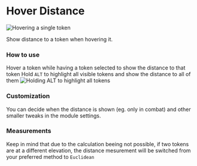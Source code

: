
# Hover Distance
<Image src="/images/Hover-Distance/Hdsingle.png" alt="Hovering a single token"   className={styles.wikiImage}/>

<ModuleInfo/>

Show distance to a token when hovering it.

### How to use

Hover a token while having a token selected to show the distance to that
token Hold `ALT` to highlight all
visible tokens and show the distance to all of them
<Image src="/images/Hover-Distance/Hdmasshighlight.png" alt="Holding ALT to highlight all tokens"   className={styles.wikiImage}/>

### Customization

You can decide when the distance is shown (eg. only in combat) and other
smaller tweaks in the module settings.

### Measurements

Keep in mind that due to the calculation beeing not possible, if two
tokens are at a different elevation, the distance mesurement will be
switched from your preferred method to `Euclidean`
